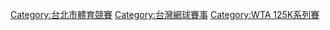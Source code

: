 {{Main}}

[[Category:台北市體育競賽|Category:台北市體育競賽]]
[[Category:台灣網球賽事|Category:台灣網球賽事]]
[[Category:WTA_125K系列賽|Category:WTA 125K系列賽]]